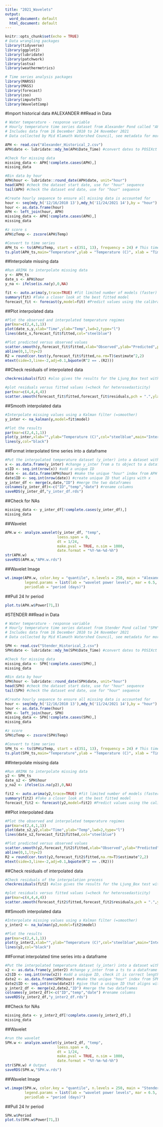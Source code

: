 ```yaml
---
title: "2021_Wavelets"
output:
  word_document: default
  html_document: default
---
```


```r
knitr::opts_chunk$set(echo = TRUE)
# Data wrangling packages
library(tidyverse)
library(ggplot2)
library(lubridate)
library(patchwork)
library(astsa)
library(weathermetrics)

# Time series analysis packages
library(MARSS)
library(MASS)
library(forecast)
library(zoo)
library(imputeTS) 
library(WaveletComp)
```

#Import historical data
#ALEXANDER
##Read in Data
```r
# Water temperature - response variable
# Hourly temperature time series dataset from Alexander Pond called "APH" (Alexander Pond Historical) 
# Includes data from 16 December 2010 to 24 November 2021
# Data collected by Mid Klamath Watershed Council, see metadata for more details

APH <- read.csv("Alexander_Historical_2.csv")
APH$date <- lubridate::mdy_hm(APH$Date_Time) #convert dates to POSIXct format and bin by hour

#Check for missing data
missing_data <- APH[!complete.cases(APH),] 
missing_data 

#Bin data by hour
APH$hour <- lubridate::round_date(APH$date, unit="hour") 
head(APH) #check the dataset start date, use for "hour" sequence
tail(APH) #check the dataset end date, use for "hour" sequence

#Create hourly sequence to ensure all missing data is accounted for
hour <- seq(mdy_h('12/16/2010 13'),mdy_h('11/24/2021 14'),by = "hour") #Create an object that goes hour by hour for the entire time series 
hour <- as.data.frame(hour) 
APH <- left_join(hour, APH) 
missing_data <- APH[!complete.cases(APH),] 
missing_data 

#z score s
APH$zTemp <- zscore(APH$Temp)

#Convert to time series
APH_ts <- ts(APH$zTemp, start = c(351, 13), frequency = 24) # This time series starts on 16 Dec 2010 at~13:00, so it starts on day 351 at hour 13 and the frequency is 24 (24 hours per day)
ts.plot(APH_ts,main="Temperature",ylab = "Temperature (C)", xlab = "Time")
```

##Interpolate missing data
```r
#Run ARIMA to interpolate missing data
y <- APH_ts
date_s <- APH$hour
y_na <- ifelse(is.na(y),0,NA)

fit <- auto.arima(y,trace=TRUE) #fit limited number of models (faster)
summary(fit) #Take a closer look at the best fitted model
forecast_fit <- forecast(y,model=fit) #Predict values using the calibration dataset
```

##Plot interpolated data
```r
#Plot the observed and interpolated temperature regimes
par(mar=c(2,4,1,1)) 
plot(date_s,y,xlab="Time",ylab="Temp",lwd=2,type="l") 
lines(date_s,forecast_fit$fitted,col="steelblue")

#Plot predicted versus observed values
scatter.smooth(y,forecast_fit$fitted,xlab="Observed",ylab="Predicted",pch=".",main = "Temperature")
abline(0,1,lty=2)
R2 = round(cor.test(y,forecast_fit$fitted,na.rm=T)$estimate^2,2)
mtext(side=3,line=-2,adj=0.1,bquote(R^2 == .(R2)))
```

##Check residuals of interpolated data
```r
checkresiduals(fit) #also gives the results for the Ljung_Box test with H0 = randomly distributed errors (white noise)

#plot residuals versus fitted values (=check for heterosedasticity)
par(mar=c(4,4,4,4))
scatter.smooth(forecast_fit$fitted,forecast_fit$residuals,pch = ".",ylab="Residuals",xlab="Fitted values")
```


##Smooth interpolated data
```r
#Interpolate missing values using a Kalman filter (=smoother)
y_inter <- na_kalman(y,model=fit$model) 

#Plot the results
par(mar=c(2,4,1,1))
plot(y_inter,xlab="",ylab="Temperature (C)",col="steelblue",main="Interpolation missing values")
lines(y,col="black")
```

##Format interpolated time series into a dataframe
```r
#Put the interpolated temperature dataset (y_inter) into a dataset with the correct dates 
x <- as.data.frame(y_inter) #change y_inter from a ts object to a dataframe
x$ID <- seq.int(nrow(x)) #add a unique ID
date <- as.data.frame(APH$hour) #make the unique "hour" index from APH into a separate dataframe
date$ID <- seq.int(nrow(date)) #create unique ID that aligns with x
y_inter_df <- merge(x,date,"ID") #merge the two dataframes
colnames(y_inter_df)<-c("ID","temp","date") #rename columns
saveRDS(y_inter_df,"y_inter_df.rds")
```
##Check for NAs
```r
missing_data <- y_inter_df[!complete.cases(y_inter_df),] 
missing_data 
```
##Wavelet
```r
APH.w <- analyze.wavelet(y_inter_df, "temp",
                        loess.span = 0,
                        dt = 1/24, 
                        make.pval = TRUE, n.sim = 1000,
                        date.format = "%Y-%m-%d-%h") 
str(APH.w)
saveRDS(APH.w,"APH.w.rds")
```

##Wavelet Image
```r
wt.image(APH.w, color.key = "quantile", n.levels = 250, main = "Alexander Pond Wavelet",  
         legend.params = list(lab = "wavelet power levels", mar = 6.5, lab.line=4, label.digits = 4), label.time.axis=TRUE,show.date=TRUE,
         periodlab = "period (days)")
```

##Pull 24 hr period
```r
plot.ts(APH.w$Power[71,])

```

#STENDER
##Read in Data
```r
# Water temperature - response variable
# Hourly temperature time series dataset from Stender Pond called "SPH" (Stender Pond Historical) 
# Includes data from 16 December 2010 to 24 November 2021
# Data collected by Mid Klamath Watershed Council, see metadata for more details

SPH <- read.csv("Stender_Historical_2.csv")
SPH$date <- lubridate::mdy_hm(SPH$Date_Time) #convert dates to POSIXct format and bin by hour

#Check for missing data
missing_data <- SPH[!complete.cases(SPH),] 
missing_data 

#Bin data by hour
SPH$hour <- lubridate::round_date(SPH$date, unit="hour")
head(SPH) #check the dataset start date, use for "hour" sequence
tail(SPH) #check the dataset end date, use for "hour" sequence

#Create hourly sequence to ensure all missing data is accounted for
hour <- seq(mdy_h('12/16/2010 13'),mdy_h('11/24/2021 14'),by = "hour") #Create an object that goes hour by hour for the entire time series 
hour <- as.data.frame(hour) 
SPH <- left_join(hour, SPH) 
missing_data <- SPH[!complete.cases(SPH),] 
missing_data 

#z score 
SPH$zTemp <- zscore(SPH$Temp)

#Convert to time series
SPH_ts <- ts(SPH$zTemp, start = c(351, 13), frequency = 24) # This time series starts on 16 Dec 2010 at~13:00, so it starts on day 351 at hour 13 and the frequency is 24 (24 hours per day)
ts.plot(SPH_ts,main="Temperature",ylab = "Temperature (C)", xlab = "Time")
```

##Interpolate missing data
```r
#Run ARIMA to interpolate missing data
y2 <- SPH_ts
date_s2 <- SPH$hour
y_na2 <- ifelse(is.na(y2),0,NA)

fit2 <- auto.arima(y2,trace=TRUE) #fit limited number of models (faster)
summary(fit2) #Take a closer look at the best fitted model
forecast_fit2 <- forecast(y2,model=fit2) #Predict values using the calibration dataset

```

##Plot interpolated data
```r
#Plot the observed and interpolated temperature regimes
par(mar=c(2,4,1,1)) 
plot(date_s2,y2,xlab="Time",ylab="Temp",lwd=2,type="l") 
lines(date_s2,forecast_fit2$fitted,col="steelblue")

#Plot predicted versus observed values
scatter.smooth(y2,forecast_fit2$fitted,xlab="Observed",ylab="Predicted",pch=".",main = "Temperature")
abline(0,1,lty=2)
R2 = round(cor.test(y2,forecast_fit2$fitted,na.rm=T)$estimate^2,2)
mtext(side=3,line=-2,adj=0.1,bquote(R^2 == .(R2)))
```

##Check residuals of interpolated data
```r
#Check residuals of the interpolation process
checkresiduals(fit2) #also gives the results for the Ljung_Box test with H0 = randomly distributed errors (white noise)

#plot residuals versus fitted values (=check for heterosedasticity)
par(mar=c(4,4,4,4))
scatter.smooth(forecast_fit2$fitted,forecast_fit2$residuals,pch = ".",ylab="Residuals",xlab="Fitted values")
```

##Smooth interpolated data
```r
#Interpolate missing values using a Kalman filter (=smoother)
y_inter2 <- na_kalman(y2,model=fit2$model) 

#Plot the results
par(mar=c(2,4,1,1))
plot(y_inter2,xlab="",ylab="Temperature (C)",col="steelblue",main="Interpolation missing values")
lines(y2,col="black")
```

##Format interpolated time series into a dataframe
```r
#Put the interpolated temperature dataset (y_inter) into a dataset with the correct dates (
x2 <- as.data.frame(y_inter2) #change y_inter from a ts to a dataframe
x2$ID <- seq.int(nrow(x2)) #add a unique ID, check it is correct length
date2 <- as.data.frame(SPH$hour) #make the unique "hour" index from SPH into a separate dataframe
date2$ID <- seq.int(nrow(date2)) #give that a unique ID that aligns with x
y_inter2_df <- merge(x2,date2,"ID") #merge the two dataframes
colnames(y_inter2_df)<-c("ID","temp","date") #rename columns
saveRDS(y_inter2_df,"y_inter2_df.rds")
```
##Check for NAs
```r
missing_data <- y_inter2_df[!complete.cases(y_inter2_df),] 
missing_data 
```
##Wavelet
```r
#run the wavelet
SPH.w <- analyze.wavelet(y_inter2_df, "temp",
                        loess.span = 0,
                        dt = 1/24, 
                        make.pval = TRUE, n.sim = 1000,
                        date.format = "%Y-%m-%d-%h") 
str(SPH.w) # Output
saveRDS(SPH.w,"SPH.w.rds")
```

##Wavelet Image
```r
wt.image(SPH.w, color.key = "quantile", n.levels = 250, main = "Stender Pond Wavelet",  
         legend.params = list(lab = "wavelet power levels", mar = 6.5, lab.line=4, label.digits = 4), label.time.axis=TRUE,show.date=TRUE,
         periodlab = "period (days)")
```

##Pull 24 hr period
```r
SPH.w$Period 
plot.ts(SPH.w$Power[71,])
```

